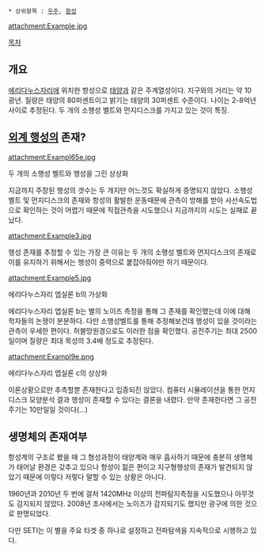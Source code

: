  * 상위항목 : [[우주]], [[항성]]

attachment:Example.jpg

[[목차]]

== 개요 ==
[[에리다누스자리]]에 위치한 항성으로 [[태양]]과 같은 주계열성이다. 지구와의 거리는 약 10광년. 질량은 태양의 80퍼센트이고 밝기는 태양의 30퍼센트 수준이다. 나이는 2-8억년 사이로 추정된다. 두 개의 소행성 벨트와 먼지디스크를 가지고 있는 것이 특징.

== [[외계 행성]]의 존재? ==
attachment:Exampl65e.jpg

두 개의 소행성 벨트와 행성을 그린 상상화

지금까지 주장된 행성의 갯수는 두 개지만 어느것도 확실하게 증명되지 않았다. 소행성 벨트 및 먼지디스크의 존재와 항성의 활발한 운동때문에 관측이 방해를 받아 사선속도법으로 확인하는 것이 어렵기 때문에 직접관측을 시도했으나 지금까지의 시도는 실패로 끝났다.

attachment:Example3.jpg

행성 존재를 추정할 수 있는 가장 큰 이유는 두 개의 소행성 벨트와 먼지디스크의 존재로 이를 유지하기 위해서는 행성이 중력으로 붙잡아줘야만 하기 때문이다. 

attachment:Example5.jpg

에리다누스자리 엡실론 b의 가상화

에리다누스자리 엡실론 b는 별의 노이즈 측정을 통해 그 존재를 확인했는데 이에 대해 학자들의 논쟁이 분분하다. 다만 소행성벨트를 통해 추정해보건데 행성이 있을 것이라는 관측이 우세한 편이다. 허블망원경으로도 이러한 점을 확인했다. 공전주기는 최대 2500일이며 질량은 최대 목성의 3.4배 정도로 추정된다. 

attachment:Exampl9e.png

에리다누스자리 엡실론 c의 상상화

이론상황으로만 추측할뿐 존재한다고 입증되진 않았다. 컴퓨터 시뮬레이션을 통한 먼지디스크 모양분석 결과 행성이 존재할 수 있다는 결론을 내렸다. 만약 존재한다면 그 공전주기는 10만일일 것이다(...)


== 생명체의 존재여부 ==
항성계의 구조로 봤을 때 그 형성과정이 태양계와 매우 흡사하기 때문에 충분히 생명체가 태어날 환경은 갖추고 있으나 항성이 젊은 편이고 지구형행성의 존재가 발견되지 않았기 때문에 이렇다 저렇다 말할 수 있는 상황은 아니다.

1960년과 2010년 두 번에 걸처 1420MHz 이상의 전파탐지측정을 시도했으나 아무것도 감지되지 않았다. 2008년 조사에서는 노이즈가 감지되기도 했지만 광구에 의한 것으로 판명되었다.

다만 SETI는 이 별을 주요 타겟 중 하나로 설정하고 전파탐색을 지속적으로 시행하고 있다.






